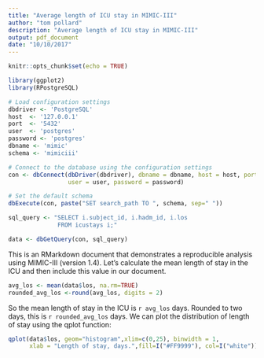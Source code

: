 ```yaml
---
title: "Average length of ICU stay in MIMIC-III"
author: "tom pollard"
description: "Average length of ICU stay in MIMIC-III"
output: pdf_document
date: "10/10/2017"
---
```


```r
knitr::opts_chunk$set(echo = TRUE)

library(ggplot2)
library(RPostgreSQL)
```


```r
# Load configuration settings
dbdriver <- 'PostgreSQL'
host  <- '127.0.0.1'
port  <- '5432'
user  <- 'postgres'
password <- 'postgres'
dbname <- 'mimic'
schema <- 'mimiciii'

# Connect to the database using the configuration settings
con <- dbConnect(dbDriver(dbdriver), dbname = dbname, host = host, port = port, 
                 user = user, password = password)

# Set the default schema
dbExecute(con, paste("SET search_path TO ", schema, sep=" "))
```


```r
sql_query <- "SELECT i.subject_id, i.hadm_id, i.los
              FROM icustays i;"

data <- dbGetQuery(con, sql_query)
```

This is an RMarkdown document that demonstrates a reproducible analysis using MIMIC-III (version 1.4). Let's calculate the mean length of stay in the ICU and then include this value in our document.

```r
avg_los <- mean(data$los, na.rm=TRUE)
rounded_avg_los <-round(avg_los, digits = 2)
```

So the mean length of stay in the ICU is `r avg_los` days. Rounded to two days, this is `r rounded_avg_los` days. We can plot the distribution of length of stay using the qplot function:   
   
   
```r
qplot(data$los, geom="histogram",xlim=c(0,25), binwidth = 1,
      xlab = "Length of stay, days.",fill=I("#FF9999"), col=I("white"))
```
